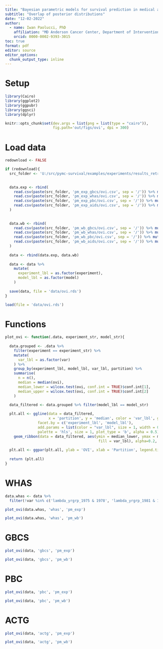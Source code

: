 ```yaml
---
title: "Bayesian parametric models for survival prediction in medical applications"
subtitle: "Overlap of posterior distributions"
date: "12-02-2022"
author:
  - name: Iwan Paolucci, PhD
    affiliation: "MD Anderson Cancer Center, Department of Interventional Radiology, Houston, TX, USA"
    orcid: 0000-0002-9393-3015
toc: true
format: pdf
editor: source
editor_options: 
  chunk_output_type: inline
---
```


\newpage
# Setup

```r
library(Cairo)
library(ggplot2)
library(ggpubr)
library(ggsci)
library(dplyr)
```

```r
knitr::opts_chunk$set(dev.args = list(png = list(type = "cairo")),
                      fig.path='out/figs/ovi', dpi = 300)
```

# Load data

```r
redownload <- FALSE

if (redownload){
  src_folder <- 'U:/src/pymc-survival/examples/experiments/results_retrain'
  
  
  data.exp <- rbind(
    read.csv(paste(src_folder, 'pm_exp_gbcs/ovi.csv', sep = '/')) %>% mutate(experiment = 'gbcs'),
    read.csv(paste(src_folder, 'pm_exp_whas/ovi.csv', sep = '/')) %>% mutate(experiment = 'whas'),
    read.csv(paste(src_folder, 'pm_exp_pbc/ovi.csv', sep = '/')) %>% mutate(experiment = 'pbc'),
    read.csv(paste(src_folder, 'pm_exp_aids/ovi.csv', sep = '/')) %>% mutate(experiment = 'actg')
  )
  
  
  data.wb <- rbind(
    read.csv(paste(src_folder, 'pm_wb_gbcs/ovi.csv', sep = '/')) %>% mutate(experiment = 'gbcs', model = 'pm_wb'),
    read.csv(paste(src_folder, 'pm_wb_whas/ovi.csv', sep = '/')) %>% mutate(experiment = 'whas', model = 'pm_wb'),
    read.csv(paste(src_folder, 'pm_wb_pbc/ovi.csv', sep = '/')) %>% mutate(experiment = 'pbc', model = 'pm_wb'),
    read.csv(paste(src_folder, 'pm_wb_aids/ovi.csv', sep = '/')) %>% mutate(experiment = 'actg', model = 'pm_wb')
  )
  
  data <- rbind(data.exp, data.wb)
  
  data <- data %>% 
    mutate(
      experiment_lbl = as.factor(experiment),
      model_lbl = as.factor(model)
    )
  
  save(data, file = 'data/ovi.rds')
}
```

```r
load(file = 'data/ovi.rds')
```


# Functions

```r
plot_ovi <- function(.data, experiment_str, model_str){
  
  data.grouped <- .data %>%
    filter(experiment == experiment_str) %>%
    mutate(
      var_lbl = as.factor(var)
    ) %>%
    group_by(experiment_lbl, model_lbl, var_lbl, partition) %>%
    summarise(
      n = n(),
      median = median(ovi),
      median_lower = wilcox.test(ovi, conf.int = TRUE)$conf.int[1],
      median_upper = wilcox.test(ovi, conf.int = TRUE)$conf.int[2]
    )
  
  data_filtered <- data.grouped %>% filter(model_lbl == model_str)

  plt.all <- ggline(data = data_filtered, 
                    x = 'partition', y = 'median', color = 'var_lbl', group = 'var_lbl',
               facet.by = c('experiment_lbl', 'model_lbl'),
               add.params = list(color = "var_lbl", size = 1, width = 0.1),
               palette = 'hls', size = 1, plot_type = 'b', alpha = 0.5) +
    geom_ribbon(data = data_filtered, aes(ymin = median_lower, ymax = median_upper,
                                           fill = var_lbl), alpha=0.2, outline.type = 'both')
  
  plt.all <- ggpar(plt.all, ylab = 'OVI', xlab = 'Partition', legend.title = "Variable")
  
  return (plt.all)
}
```


# WHAS

```r
data.whas <- data %>% 
  filter(!var %in% c('lambda_yrgrp_1975 & 1978', 'lambda_yrgrp_1981 & 1984', 'lambda_yrgrp_1986 & 1988'))     
```


```r

plot_ovi(data.whas, 'whas', 'pm_exp')

plot_ovi(data.whas, 'whas', 'pm_wb')

```

# GBCS

```r

plot_ovi(data, 'gbcs', 'pm_exp')

plot_ovi(data, 'gbcs', 'pm_wb')


```


# PBC

```r

plot_ovi(data, 'pbc', 'pm_exp')

plot_ovi(data, 'pbc', 'pm_wb')


```

# ACTG

```r

plot_ovi(data, 'actg', 'pm_exp')

plot_ovi(data, 'actg', 'pm_wb')


```